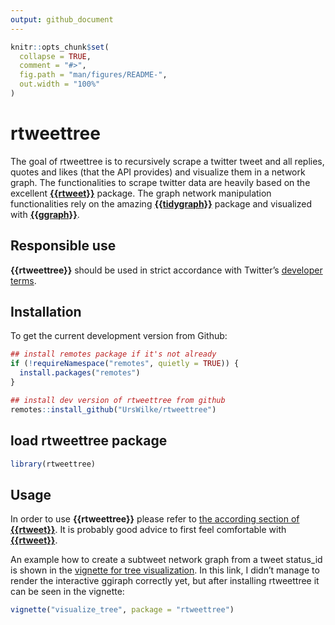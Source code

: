 ```yaml
---
output: github_document
---
```


<!-- README.md is generated from README.Rmd. Please edit that file -->

```r
knitr::opts_chunk$set(
  collapse = TRUE,
  comment = "#>",
  fig.path = "man/figures/README-",
  out.width = "100%"
)
```
# rtweettree

<!-- badges: start -->
<!-- badges: end -->

The goal of rtweettree is to recursively scrape a twitter tweet and all replies, quotes and likes (that the API provides) and visualize them in a network graph. The functionalities to scrape twitter data are heavily based on the excellent [**{{rtweet}}**](https://github.com/ropensci/rtweet) package. The graph network manipulation functionalities rely on the amazing [**{{tidygraph}}**](https://github.com/thomasp85/tidygraph) package and visualized with [**{{ggraph}}**](https://github.com/thomasp85/ggraph).

## Responsible use

**{{rtweettree}}** should be used in strict accordance with Twitter's [developer terms](https://developer.twitter.com/en/developer-terms/more-on-restricted-use-cases).

## Installation

To get the current development version from Github:

```r
## install remotes package if it's not already
if (!requireNamespace("remotes", quietly = TRUE)) {
  install.packages("remotes")
}

## install dev version of rtweettree from github
remotes::install_github("UrsWilke/rtweettree")
```

## load rtweettree package
```r
library(rtweettree)
```

## Usage

In order to use **{{rtweettree}}** please refer to [the according section of **{{rtweet}}**](https://github.com/ropensci/rtweet#usage). It is probably good advice to first feel comfortable with [**{{rtweet}}**](https://github.com/ropensci/rtweet).

An example how to create a subtweet network graph from a tweet status_id is shown in the [vignette for tree visualization](https://htmlpreview.github.io/?https://raw.githubusercontent.com/urswilke/rtweettree/master/docs/articles/visualize_tree.html). In this link, I didn't manage to render the interactive ggiraph correctly yet, but after installing rtweettree it can be seen in the vignette:

<!-- TODO: repair website and rendering -->

```r
vignette("visualize_tree", package = "rtweettree")
```

